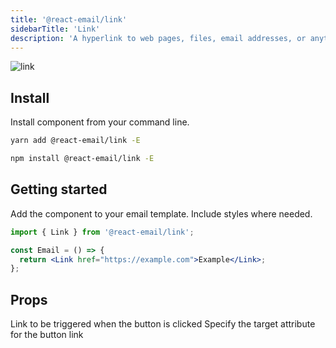 ```yaml
---
title: '@react-email/link'
sidebarTitle: 'Link'
description: 'A hyperlink to web pages, files, email addresses, or anything else a URL can address.'
---
```



<img className="rounded-md" src="/docs/images/components/link.png" alt="link" />

## Install

Install component from your command line.

<CodeGroup>

```sh yarn
yarn add @react-email/link -E
```

```sh npm
npm install @react-email/link -E
```

</CodeGroup>

## Getting started

Add the component to your email template. Include styles where needed.

```jsx
import { Link } from '@react-email/link';

const Email = () => {
  return <Link href="https://example.com">Example</Link>;
};
```

## Props

<ResponseField name="href" type="string" required>
  Link to be triggered when the button is clicked
</ResponseField>

<ResponseField name="target" type="string" default="_blank">
  Specify the target attribute for the button link
</ResponseField>

<Support />
